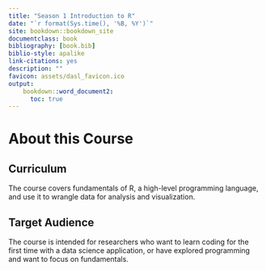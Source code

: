 ```yaml
---
title: "Season 1 Introduction to R"
date: "`r format(Sys.time(), '%B, %Y')`"
site: bookdown::bookdown_site
documentclass: book
bibliography: [book.bib]
biblio-style: apalike
link-citations: yes
description: ""
favicon: assets/dasl_favicon.ico
output:
    bookdown::word_document2:
      toc: true
---
```


# About this Course

## Curriculum  

The course covers fundamentals of R, a high-level programming language, and use it to wrangle data for analysis and visualization. 

## Target Audience  

The course is intended for researchers who want to learn coding for the first time with a data science application, or have explored programming and want to focus on fundamentals.

